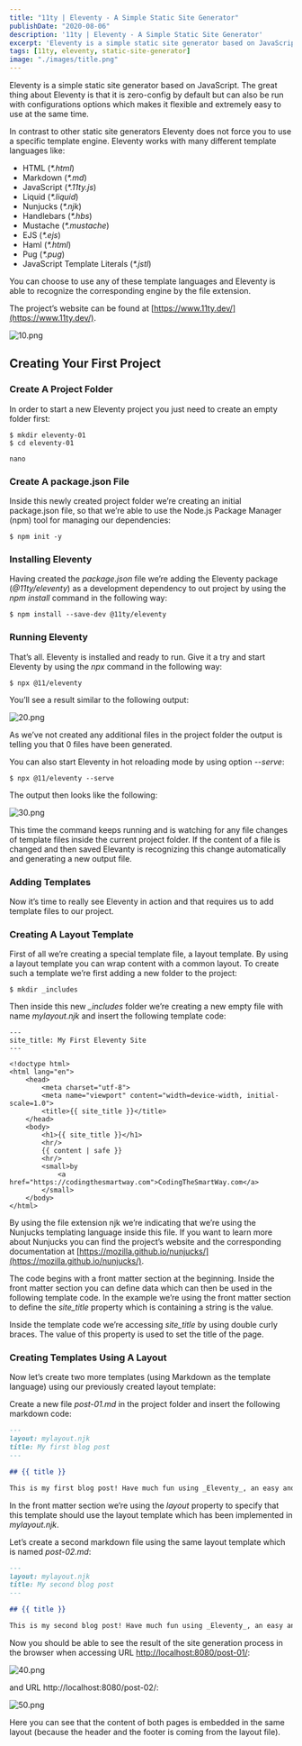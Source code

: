```yaml
---
title: "11ty | Eleventy - A Simple Static Site Generator"
publishDate: "2020-08-06"
description: '11ty | Eleventy - A Simple Static Site Generator'
excerpt: 'Eleventy is a simple static site generator based on JavaScript. The great thing about Eleventy is that it is zero-config by default but can also be run with configurations options which makes it flexible and extremely easy to use at the same time. '
tags: [11ty, eleventy, static-site-generator]
image: "./images/title.png"
---
```


Eleventy is a simple static site generator based on JavaScript. The great thing about Eleventy is that it is zero-config by default but can also be run with configurations options which makes it flexible and extremely easy to use at the same time.  
  
In contrast to other static site generators Eleventy does not force you to use a specific template engine. Eleventy works with many different template languages like:

- HTML (_\*.html_)
- Markdown (_\*.md_)
- JavaScript (_\*.11ty.js_)
- Liquid (_\*.liquid_)
- Nunjucks (_\*.njk_)
- Handlebars (_\*.hbs_)
- Mustache (_\*.mustache_)
- EJS (_\*.ejs_)
- Haml (_\*.html_)
- Pug (_\*.pug_)
- JavaScript Template Literals (_\*.jstl_)

You can choose to use any of these template languages and Eleventy is able to recognize the corresponding engine by the file extension.  
  
The project’s website can be found at [https://www.11ty.dev/](https://www.11ty.dev/).

![10.png](images/image-4-1024x706.png)

## Creating Your First Project

### Create A Project Folder

In order to start a new Eleventy project you just need to create an empty folder first:  
  
`$ mkdir eleventy-01`  
`$ cd eleventy-01`

`nano`

### Create A package.json File

Inside this newly created project folder we’re creating an initial package.json file, so that we’re able to use the Node.js Package Manager (npm) tool for managing our dependencies:  
  
`$ npm init -y`

### Installing Eleventy

Having created the _package.json_ file we’re adding the Eleventy package (_@11ty/eleventy_) as a development dependency to out project by using the _npm install_ command in the following way:  
  
`$ npm install --save-dev @11ty/eleventy`

### Running Eleventy

That’s all. Eleventy is installed and ready to run. Give it a try and start Eleventy by using the _npx_ command in the following way:  
  
`$ npx @11/eleventy`  
  
You’ll see a result similar to the following output:

![20.png](images/image-1024x358.png)

As we’ve not created any additional files in the project folder the output is telling you that 0 files have been generated.  
  
You can also start Eleventy in hot reloading mode by using option _\--serve_:  
  
`$ npx @11/eleventy --serve`  
  
The output then looks like the following:

![30.png](images/image-3-1024x414.png)

This time the command keeps running and is watching for any file changes of template files inside the current project folder. If the content of a file is changed and then saved Elevanty is recognizing this change automatically and generating a new output file.

### Adding Templates

Now it’s time to really see Eleventy in action and that requires us to add template files to our project.

### Creating A Layout Template

First of all we’re creating a special template file, a layout template. By using a layout template you can wrap content with a common layout. To create such a template we’re first adding a new folder to the project:  
  
`$ mkdir _includes`  
  
Then inside this new _\_includes_ folder we’re creating a new empty file with name _mylayout.njk_ and insert the following template code:

```markup
---
site_title: My First Eleventy Site
---

<!doctype html>
<html lang="en">
    <head>
        <meta charset="utf-8">
        <meta name="viewport" content="width=device-width, initial-scale=1.0">
        <title>{{ site_title }}</title>
    </head>
    <body>
        <h1>{{ site_title }}</h1>
        <hr/>
        {{ content | safe }}
        <hr/>
        <small>by
            <a href="https://codingthesmartway.com">CodingTheSmartWay.com</a>
        </small>
    </body>
</html>
```

By using the file extension njk we’re indicating that we’re using the Nunjucks templating language inside this file. If you want to learn more about Nunjucks you can find the project’s website and the corresponding documentation at [https://mozilla.github.io/nunjucks/](https://mozilla.github.io/nunjucks/).  
  
The code begins with a front matter section at the beginning. Inside the front matter section you can define data which can then be used in the following template code. In the example we’re using the front matter section to define the _site\_title_ property which is containing a string is the value.  
  
Inside the template code we’re accessing _site\_title_ by using double curly braces. The value of this property is used to set the title of the page.

### Creating Templates Using A Layout

Now let’s create two more templates (using Markdown as the template language) using our previously created layout template:  
  
Create a new file _post-01.md_ in the project folder and insert the following markdown code:

```markdown
---
layout: mylayout.njk
title: My first blog post
---

## {{ title }}

This is my first blog post! Have much fun using _Eleventy_, an easy and flexible JavaScript-based static site generator.
```

In the front matter section we’re using the _layout_ property to specify that this template should use the layout template which has been implemented in _mylayout.njk_.  
  
Let’s create a second markdown file using the same layout template which is named _post-02.md_:

```markdown
---
layout: mylayout.njk
title: My second blog post
---

## {{ title }}

This is my second blog post! Have much fun using _Eleventy_, an easy and flexible JavaScript-based static site generator.
```

Now you should be able to see the result of the site generation process in the browser when accessing URL [http://localhost:8080/post-01/](http://localhost:8080/post-01/):

![40.png](images/image-1.png)

and URL http://localhost:8080/post-02/:

![50.png](images/image-2.png)

Here you can see that the content of both pages is embedded in the same layout (because the header and the footer is coming from the layout file).